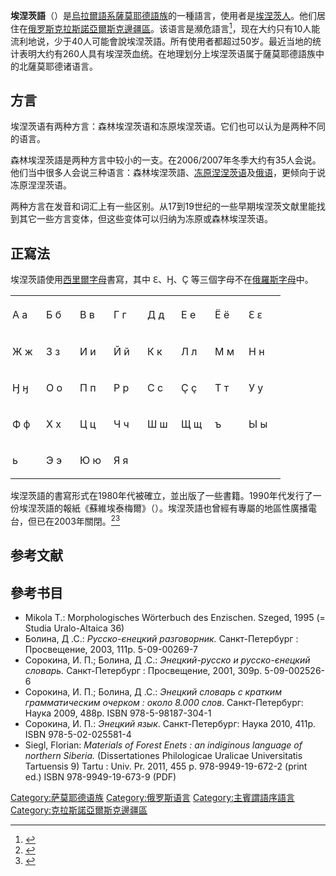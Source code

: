 {{Infobox language
|name=埃涅茨語
|nativename={{lang|enh|Онэй база}}
|states=[[俄羅斯|俄羅斯]]
|region=[[克拉斯諾亞爾斯克邊疆區|克拉斯諾亞爾斯克邊疆區]]
|ethnicity=260人（2010年普查）<ref name=e18/>
|speakers=43人
|date=2010年普查
|ref=e18
|familycolor=烏拉爾語系
|fam1=[[烏拉爾語系|烏拉爾語系]]
|fam2=[[薩莫耶德語族|薩莫耶德語族]]
|fam3=(核心)
|fam4=埃涅茨–涅涅茨语组
|lc1=enf|ld1=森林埃涅茨語
|lc2=enh|ld2=凍原埃涅茨語
|glotto=enet1250
|glottorefname=Enets
|map=Samoyedic_map.svg
|mapcaption=埃涅茨语（Enets）分布区域（橙黄色）
}}

'''埃涅茨語'''（{{lang|enh|Онэй база}}）是[[烏拉爾語系|烏拉爾語系]][[薩莫耶德語族|薩莫耶德語族]]的一種語言，使用者是[[埃涅茨人|埃涅茨人]]。他们居住在[[俄罗斯|俄罗斯]][[克拉斯諾亞爾斯克邊疆區|克拉斯諾亞爾斯克邊疆區]]。该语言是瀕危語言<ref name=RedBook>{{cite web |title=The Enets |work=The Red Book of the Peoples of the Russian Empire |url=http://www.eki.ee/books/redbook/enets.shtml |author=Margus Kolga; Igor Tõnurist; Lembit Vaba; Jüri Viikberg |language=en |access-date=2016-01-01 |archive-url=https://web.archive.org/web/20110804214431/http://www.eki.ee/books/redbook/enets.shtml |archive-date=2011-08-04 |dead-url=yes }}</ref>，现在大约只有10人能流利地说，少于40人可能會說埃涅茨語。所有使用者都超过50岁。最近当地的统计表明大约有260人具有埃涅茨血统。在地理划分上埃涅茨语属于薩莫耶德語族中的北薩莫耶德诸语言。

== 方言 ==
埃涅茨语有两种方言：森林埃涅茨语和冻原埃涅茨语。它们也可以认为是两种不同的语言。

森林埃涅茨語是两种方言中较小的一支。在2006/2007年冬季大约有35人会说。他们当中很多人会说三种语言：森林埃涅茨語、[[冻原涅涅茨语|冻原涅涅茨语]]及[[俄语|俄语]]，更倾向于说冻原涅涅茨语。

两种方言在发音和词汇上有一些区别。从17到19世纪的一些早期埃涅茨文献里能找到其它一些方言变体，但这些变体可以归纳为冻原或森林埃涅茨语。

== 正寫法 ==
埃涅茨語使用[[西里爾字母|西里爾字母]]書寫，其中 Ԑ、Ӈ、Ҫ 等三個字母不在[[俄羅斯字母|俄羅斯字母]]中。
{| style="font-size:1.4em; border-color:#000000; border-width:1px; border-style:solid; border-collapse:collapse; background-color:#F8F8EF; text-align:center;"
| style="width:3em; padding: 3px;" | А а
| style="width:3em; padding: 3px;" | Б б
| style="width:3em; padding: 3px;" | В в
| style="width:3em; padding: 3px;" | Г г
| style="width:3em; padding: 3px;" | Д д
| style="width:3em; padding: 3px;" | Е е
| style="width:3em; padding: 3px;" | Ё ё
| style="width:3em; padding: 3px;" | Ԑ ԑ
|-
| style="width:3em; padding: 3px;" | Ж ж
| style="width:3em; padding: 3px;" | З з
| style="width:3em; padding: 3px;" | И и
| style="width:3em; padding: 3px;" | Й й
| style="width:3em; padding: 3px;" | К к
| style="width:3em; padding: 3px;" | Л л
| style="width:3em; padding: 3px;" | М м
| style="width:3em; padding: 3px;" | Н н
|-
| style="width:3em; padding: 3px;" | Ӈ ӈ
| style="width:3em; padding: 3px;" | О о
| style="width:3em; padding: 3px;" | П п
| style="width:3em; padding: 3px;" | Р р
| style="width:3em; padding: 3px;" | С с
| style="width:3em; padding: 3px;" | Ҫ ҫ
| style="width:3em; padding: 3px;" | Т т
| style="width:3em; padding: 3px;" | У у
|-
| style="width:3em; padding: 3px;" | Ф ф
| style="width:3em; padding: 3px;" | Х х
| style="width:3em; padding: 3px;" | Ц ц
| style="width:3em; padding: 3px;" | Ч ч
| style="width:3em; padding: 3px;" | Ш ш
| style="width:3em; padding: 3px;" | Щ щ
| style="width:3em; padding: 3px;" | ъ
| style="width:3em; padding: 3px;" | Ы ы
|-
| style="width:3em; padding: 3px;" | ь
| style="width:3em; padding: 3px;" | Э э
| style="width:3em; padding: 3px;" | Ю ю
| style="width:3em; padding: 3px;" | Я я
| style="width:3em; padding: 3px;" |
| style="width:3em; padding: 3px;" |
| style="width:3em; padding: 3px;" |
| style="width:3em; padding: 3px;" |
|}

埃涅茨語的書寫形式在1980年代被確立，並出版了一些書籍。1990年代发行了一份埃涅茨語的報紙《蘇維埃泰梅爾》（{{lang|enh|Советский Таймыр}}）。埃涅茨語也曾經有專屬的地區性廣播電台，但已在2003年關閉。<ref>{{Cite web|url=http://listserv.linguistlist.org/pipermail/ura-list/2007-April/000698.html|title=The fate of Forest Enets – a short comment|last=Siegl|first=Florian|date=2017-04-24|language=en|access-date=2020-08-19|archive-date=2017-09-30|archive-url=https://web.archive.org/web/20170930035547/http://listserv.linguistlist.org/pipermail/ura-list/2007-April/000698.html|dead-url=no}}</ref><ref>{{Cite web|url=http://www.omniglot.com/writing/enets.htm|title=Enets|language=en|publisher=Omniglot|access-date=2020-08-19|archive-date=2021-01-16|archive-url=https://web.archive.org/web/20210116094754/https://www.omniglot.com/writing/enets.htm|dead-url=no}}</ref>

== 参考文献 ==
{{Reflist|30em}}

== 參考书目 ==
* Mikola T.: Morphologisches Wörterbuch des Enzischen. Szeged, 1995 (= Studia Uralo-Altaica 36)
* Болина, Д .С.: ''Русско-єнецкий разговорник.'' Санкт-Петербург : Просвещение, 2003, 111p. 5-09-00269-7
* Сорокина, И. П.; Болина, Д .С.: ''Энецкий-русско и русско-єнецкий словарь.'' Санкт-Петербург : Просвещение, 2001, 309p. 5-09-002526-6
* Сорокина, И. П.; Болина, Д .С.: ''Энецкий словарь с кратким грамматическим очерком : около 8.000 слов''. Санкт-Петербург: Наука 2009, 488p. ISBN 978-5-98187-304-1
* Сорокина, И. П.: ''Энецкий язык''. Санкт-Петербург: Наука 2010, 411p. ISBN 978-5-02-025581-4
* Siegl, Florian: ''Materials of Forest Enets : an indiginous language of northern Siberia.'' (Dissertationes Philologicae Uralicae Universitatis Tartuensis 9) Tartu : Univ. Pr. 2011, 455 p. 978-9949-19-672-2 (print ed.) ISBN 978-9949-19-673-9 (PDF)

{{incubator|enf}}
{{乌拉尔语系}}

[[Category:萨莫耶德语族|Category:萨莫耶德语族]]
[[Category:俄罗斯语言|Category:俄罗斯语言]]
[[Category:主賓謂語序語言|Category:主賓謂語序語言]]
[[Category:克拉斯諾亞爾斯克邊疆區|Category:克拉斯諾亞爾斯克邊疆區]]